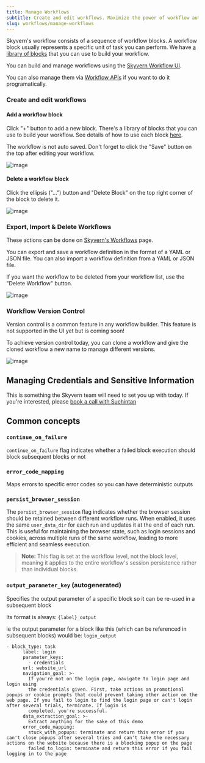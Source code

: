```yaml
---
title: Manage Workflows
subtitle: Create and edit workflows. Maximize the power of workflow automations in the browser.
slug: workflows/manage-workflows
---
```


Skyvern's workflow consists of a sequence of workflow blocks. A workflow block usually represents a specific unit of task you can perform. We have [a library of blocks](/workflows/workflow-blocks-details) that you can use to build your workflow.

You can build and manage workflows using the [Skyvern Workflow UI](https://app.skyvern.com/workflows).

You can also manage them via [Workflow APIs](/api-reference/api-reference/workflows/get-workflows) if you want to do it programatically.

### Create and edit workflows
#### Add a workflow block

Click "+" button to add a new block. There's a library of blocks that you can use to build your workflow. See details of how to use each block [here](/workflows/workflow-blocks-details).

<Warning>The workflow is not auto saved. Don't forget to click the "Save" button on the top after editing your workflow.</Warning>

![image](../images/workflows/create-workflow.png)

#### Delete a workflow block

Click the ellipsis ("...") button and "Delete Block" on the top right corner of the block to delete it.

![image](../images/workflows/delete-block.png)

### Export, Import & Delete Workflows
These actions can be done on [Skyvern's Workflows](https://app.skyvern.com/workflows) page.

You can export and save a workflow definition in the format of a YAML or JSON file. You can also import a workflow definition from a YAML or JSON file.

If you want the workflow to be deleted from your workflow list, use the "Delete Workflow" button.

![image](../images/workflows/download-workflow.png)


### Workflow Version Control
Version control is a common feature in any workflow builder. This feature is not supported in the UI yet but is coming soon!

To achieve version control today, you can clone a workflow and give the cloned workflow a new name to manage different versions.

![image](../images/workflows/clone-workflow.png)

## Managing Credentials and Sensitive Information
This is something the Skyvern team will need to set you up with today. If you're interested, please [book a call with Suchintan](https://meetings.hubspot.com/skyvern/demo)


## Common concepts
### `continue_on_failure`

`continue_on_failure` flag indicates whether a failed block execution should block subsequent blocks or not

### `error_code_mapping`

Maps errors to specific error codes so you can have deterministic outputs

### `persist_browser_session`

The `persist_browser_session` flag indicates whether the browser session should be retained between different workflow runs. When enabled, it uses the same `user_data_dir` for each run and updates it at the end of each run. This is useful for maintaining the browser state, such as login sessions and cookies, across multiple runs of the same workflow, leading to more efficient and seamless execution.

> **Note:** This flag is set at the workflow level, not the block level, meaning it applies to the entire workflow's session persistence rather than individual blocks.

### `output_parameter_key` (autogenerated)

Specifies the output parameter of a specific block so it can be re-used in a subsequent block

Its format is always: `{label}_output`

ie the output parameter for a block like this (which can be referenced in subsequent blocks) would be: `login_output` 
```
- block_type: task
      label: login
      parameter_keys:
        - credentials
      url: website_url
      navigation_goal: >-
        If you're not on the login page, navigate to login page and login using
        the credentials given. First, take actions on promotional popups or cookie prompts that could prevent taking other action on the web page. If you fail to login to find the login page or can't login after several trials, terminate. If login is
        completed, you're successful. 
      data_extraction_goal: >-
        Extract anything for the sake of this demo
      error_code_mapping:
        stuck_with_popups: terminate and return this error if you can't close popups after several tries and can't take the necessary actions on the website because there is a blocking popup on the page
        failed_to_login: terminate and return this error if you fail logging in to the page
```